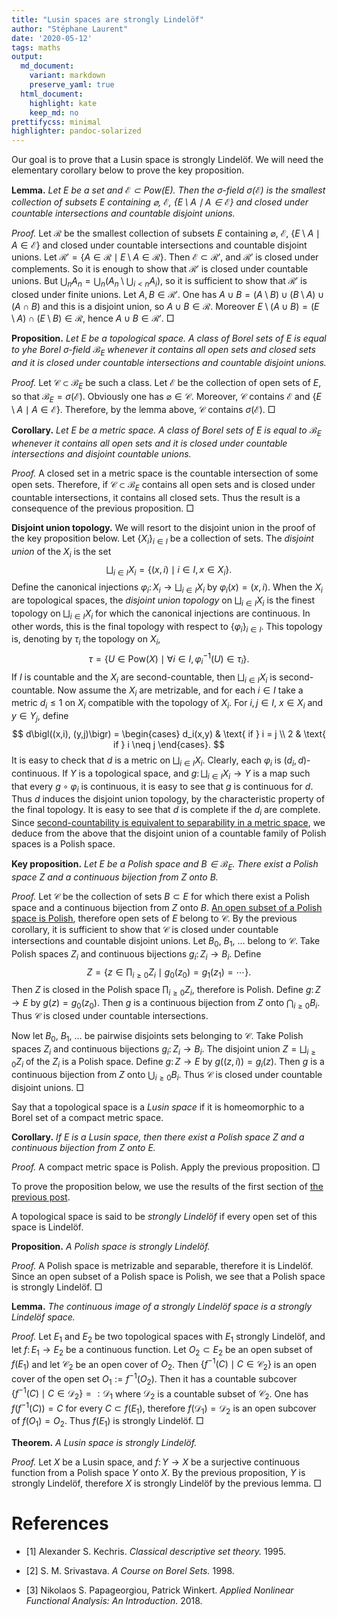 ```yaml
---
title: "Lusin spaces are strongly Lindelöf"
author: "Stéphane Laurent"
date: '2020-05-12'
tags: maths
output:
  md_document:
    variant: markdown
    preserve_yaml: true
  html_document:
    highlight: kate
    keep_md: no
prettifycss: minimal
highlighter: pandoc-solarized
---
```



Our goal is to prove that a Lusin space is strongly Lindelöf. 
We will need the elementary corollary below to prove the key proposition.

**Lemma.** *Let $E$ be a set and $\mathcal{E}\subset\mathrm{Pow}(E)$. 
Then the $\sigma$-field $\sigma(\mathcal{E})$ is the smallest collection 
of subsets $E$ containing $\varnothing$, $\mathcal{E}$, 
$\{E\setminus A \mid A \in \mathcal{E}\}$ and closed under countable 
intersections and countable disjoint unions.* 

*Proof.* Let $\mathcal{R}$ be the smallest collection 
of subsets $E$ containing $\varnothing$, $\mathcal{E}$, 
$\{E\setminus A \mid A \in \mathcal{E}\}$ and closed under countable 
intersections and countable disjoint unions. 
Let $\mathcal{R}' = \{A \in \mathcal{R} \mid E \setminus A \in \mathcal{R}\}$. 
Then $\mathcal{E} \subset \mathcal{R}'$, and $\mathcal{R}'$ is closed under 
complements. So it is enough to show that $\mathcal{R}'$ is closed under 
countable unions. But 
$\bigcup_n A_n = \bigcup_n (A_n \setminus \bigcup_{i<n}A_i)$, so it is 
sufficient to show that $\mathcal{R}'$ is closed under finite unions. 
Let $A,B \in \mathcal{R}'$. One has 
$A \cup B = (A \setminus B) \cup (B \setminus A) \cup (A \cap B)$ and this is 
a disjoint union, so $A \cup B \in \mathcal{R}$. Moreover 
$E \setminus (A \cup B) = (E \setminus A) \cap (E \setminus B) \in \mathcal{R}$, 
hence $A \cup B \in \mathcal{R}'$.
&square;

**Proposition.** *Let $E$ be a topological space. A class of Borel 
sets of $E$ is equal to yhe Borel $\sigma$-field $\mathcal{B}_E$ 
whenever it contains all open sets and 
closed sets and it is closed under countable intersections and 
countable disjoint unions.*

*Proof.* Let $\mathcal{C} \subset \mathcal{B}_E$ be such a class. 
Let $\mathcal{E}$ be the collection of open sets of $E$, so that 
$\mathcal{B}_E = \sigma(\mathcal{E})$. 
Obviously one has $\varnothing \in \mathcal{C}$. Moreover, $\mathcal{C}$ 
contains $\mathcal{E}$ and $\{E\setminus A \mid A \in \mathcal{E}\}$. 
Therefore, by the lemma above, $\mathcal{C}$ contains $\sigma(\mathcal{E})$.
&square;


**Corollary.** *Let $E$ be a metric space. A class of Borel 
sets of $E$ is equal to $\mathcal{B}_E$ whenever it contains all open sets and 
it is closed under countable intersections and disjoint countable unions.*

*Proof.* A closed set in a metric space is the countable intersection of 
some open sets. Therefore, if $\mathcal{C}\subset\mathcal{B}_E$ contains 
all open sets and is closed under countable intersections, it contains all 
closed sets. Thus the result is a consequence of the previous proposition. 
&square;


**Disjoint union topology.** We will resort to the disjoint union in the proof 
of the key proposition below. Let ${\{X_i\}}_{i \in I}$ be a collection of sets. 
The *disjoint union* of the $X_i$ is the set
$$
\bigsqcup_{i \in I} X_i = \bigl\{(x,i) \mid i \in I, x \in X_i\bigr\}. 
$$
Define the canonical injections 
$\varphi_i \colon X_i \to \bigsqcup_{i \in I} X_i$ by 
$\varphi_i(x) = (x,i)$. When the $X_i$ are topological spaces, the 
*disjoint union topology* on $\bigsqcup_{i \in I} X_i$ is the finest topology 
on $\bigsqcup_{i \in I} X_i$ for which the canonical injections are continuous. 
In other words, this is the final topology with respect to 
${\{\varphi_i\}}_{i \in I}$. 
This topology is, denoting by $\tau_i$ the topology on $X_i$, 
$$
\tau = \bigl\{ U \in \mathrm{Pow}(X) \mid \forall i \in I, 
\varphi_i^{-1}(U) \in \tau_i\bigr\}.
$$
If $I$ is countable and the $X_i$ are second-countable, 
then $\bigsqcup_{i \in I} X_i$ is second-countable. 
Now assume the $X_i$ are metrizable, and for each $i \in I$ take a metric 
$d_i \leqslant 1$ on $X_i$ compatible with the topology of $X_i$. For 
$i,j \in I$, $x \in X_i$ and $y \in Y_j$, define 
$$
d\bigl((x,i), (y,j)\bigr) = 
\begin{cases}
d_i(x,y) & \text{ if } i = j \\
2 & \text{ if } i \neq j
\end{cases}.
$$
It is easy to check that $d$ is a metric on $\bigsqcup_{i \in I} X_i$. 
Clearly, each $\varphi_i$ is $(d_i,d)$-continuous. 
If $Y$ is a topological space, and $g \colon \bigsqcup_{i \in I} X_i \to Y$ is 
a map such that every $g \circ \varphi_i$ is continuous, it is easy to see 
that $g$ is continuous for $d$. Thus $d$ induces the disjoint union topology, 
by the characteristic property of the final topology. 
It is easy to see that $d$ is complete if the $d_i$ are complete. 
Since [second-countability is equivalent to separability in a metric space](./conditionalLaw.html), 
we deduce from the above that the disjoint union of a countable family of 
Polish spaces is a Polish space. 


**Key proposition.** *Let $E$ be a Polish space and $B \in \mathcal{B}_E$. 
There exist a Polish space $Z$ and a continuous bijection from 
$Z$ onto $B$.* 

*Proof.* Let $\mathcal{C}$ be the collection of sets $B \subset E$ for which 
there exist a Polish space and a continuous bijection from $Z$ onto $B$. 
[An open subset of a Polish space is Polish](./conditionalLaw.html), 
therefore open sets of $E$ 
belong to $\mathcal{C}$. By the previous corollary, it is sufficient to show 
that $\mathcal{C}$ is closed under countable intersections and countable 
disjoint unions. 
Let $B_0$, $B_1$, $\ldots$ belong to $\mathcal{C}$. Take Polish spaces 
$Z_i$ and continuous bijections $g_i\colon Z_i \to B_i$. Define 
$$
Z = \left\{ z \in \prod_{i\geqslant 0} Z_i 
\mid g_0(z_0) = g_1(z_1) = \cdots \right\}.
$$
Then $Z$ is closed in the Polish space $\prod_{i\geqslant 0} Z_i$, 
therefore is Polish. Define $g \colon Z \to E$ by $g(z) = g_0(z_0)$. 
Then $g$ is a continuous bijection from $Z$ onto $\bigcap_{i \geqslant 0} B_i$. 
Thus $\mathcal{C}$ is closed under countable intersections. 

Now let $B_0$, $B_1$, $\ldots$ be pairwise disjoints sets belonging to 
$\mathcal{C}$. Take Polish spaces 
$Z_i$ and continuous bijections $g_i\colon Z_i \to B_i$. The 
disjoint union $Z = \bigsqcup_{i \geqslant 0}Z_i$ of the $Z_i$ is a Polish space. 
Define $g\colon Z \to E$ by $g\bigl((z,i)\bigr) = g_i(z)$. 
Then $g$ is a continuous bijection from $Z$ onto $\bigcup_{i \geqslant 0} B_i$. 
Thus $\mathcal{C}$ is closed under countable disjoint unions. 
&square;


Say that a topological space is a *Lusin space* if it is homeomorphic 
to a Borel set of a compact metric space.

**Corollary.** *If $E$ is a Lusin space, then there exist a Polish space $Z$ 
and a continuous bijection from $Z$ onto $E$.*

*Proof.* A compact metric space is Polish. Apply the previous proposition. 
&square;


To prove the proposition below, we use the results of the first 
section of [the previous post](./conditionalLaw.html).

A topological space is said to be *strongly Lindelöf* if every 
open set of this space is Lindelöf.

**Proposition.** *A Polish space is strongly Lindelöf.*

*Proof.* A Polish space is metrizable and separable, therefore it is Lindelöf. 
Since an open subset of a Polish space is Polish, we see that 
a Polish space is strongly Lindelöf. &square;


**Lemma.** *The continuous image of a strongly Lindelöf space is 
a strongly Lindelöf space.*

*Proof.* Let $E_1$ and $E_2$ be two topological spaces with $E_1$ 
strongly Lindelöf, and let $f\colon E_1 \to E_2$ be a continuous function. 
Let $O_2 \subset E_2$ be an open subset of $f(E_1)$ and let 
$\mathcal{C}_2$ be an open cover of $O_2$. Then 
$\bigl\{f^{-1}(C) \mid C \in \mathcal{C}_2\bigr\}$ is an open cover of 
the open set $O_1 := f^{-1}(O_2)$. Then it has a countable subcover 
$\bigl\{f^{-1}(C) \mid C \in \mathcal{D}_2\bigr\} =: \mathcal{D}_1$ 
where $\mathcal{D}_2$ is a countable subset of $\mathcal{C}_2$. 
One has $f\bigl(f^{-1}(C)\bigr) = C$ for every $C \subset f(E_1)$, 
therefore $f(\mathcal{D}_1) = \mathcal{D}_2$ is an open subcover 
of $f(O_1) = O_2$. Thus $f(E_1)$ is strongly Lindelöf. &square;


**Theorem.** *A Lusin space is strongly Lindelöf.*

*Proof.* Let $X$ be a Lusin space, and $f \colon Y \to X$ be a surjective 
continuous function from a Polish space $Y$ onto $X$. 
By the previous proposition, $Y$ is strongly Lindelöf, therefore $X$ is 
strongly Lindelöf by the previous lemma. 
&square;


# References 

- [1] Alexander S. Kechris. 
*Classical descriptive set theory.* 1995.

- [2] S. M. Srivastava. 
*A Course on Borel Sets.* 1998.

- [3] Nikolaos S. Papageorgiou, Patrick Winkert. 
*Applied Nonlinear Functional Analysis: An Introduction*. 2018.
